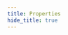 ```yaml
---
title: Properties
hide_title: true
---
```



<FeatureIcon src={css} alt="Properties" title="Properties" />
<LinkList
  srcList={[
    {
      title: "white-space",
      link: "/docs/css/properties/white-space",
      src: css,
      alt: "white-space",
    },
    {
      title: "box-shadow",
      link: "/docs/css/properties/box-shadow",
      src: css,
      alt: "box-shadow",
    },
  ]}
/>
